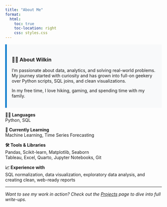 ```yaml
---
title: "About Me"
format:
  html:
    toc: true
    toc-location: right
    css: styles.css
---
```


::: {.card style="background-color:#f8f9fa; padding: 1rem; border-left: 5px solid #007acc;"}
### 👨‍💻 About Wilkin

I’m passionate about data, analytics, and solving real-world problems. My journey started with curiosity and has grown into full-on geekery over Python scripts, SQL joins, and clean visualizations.

In my free time, I love hiking, gaming, and spending time with my family.
:::

::: {.grid}
::: {.g-col-6}
**🧑‍💻 Languages**  
Python, SQL

**🧠 Currently Learning**  
Machine Learning, Time Series Forecasting
:::

::: {.g-col-6}
**🛠️ Tools & Libraries**  
Pandas, Scikit-learn, Matplotlib, Seaborn  
Tableau, Excel, Quarto, Jupyter Notebooks, Git
:::
:::

**📈 Experience with**  
SQL normalization, data visualization, exploratory data analysis, and creating clean, web-ready reports

---

*Want to see my work in action? Check out the [Projects](/projects.qmd) page to dive into full write-ups.*
